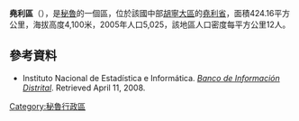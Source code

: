 '''堯利區'''（{{lang-es|Distrito de Yauli}}），是[[秘魯|秘魯]]的一個區，位於該國中部[[胡寧大區|胡寧大區]]的[[堯利省|堯利省]]，面積424.16平方公里，海拔高度4,100米，2005年人口5,025，該地區人口密度每平方公里12人。

==參考資料==
*{{es icon}} Instituto Nacional de Estadística e Informática. ''[https://web.archive.org/web/20080410165254/http://desa.inei.gob.pe/mapas/bid/ Banco de Información Distrital]''. Retrieved April 11, 2008.

{{Peru-geo-stub}}
[[Category:秘魯行政區|Category:秘魯行政區]]
